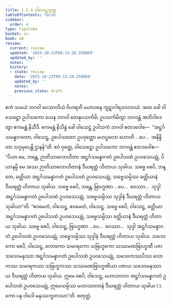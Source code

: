 ```yaml
---
title: 1.5.4 ဝါသေဋ္ဌသုတ္တ
tableOfContents: false
sidebar:
  order: 4
type: tipitaka
basket: su
book: a8
review:
  current: review
  updated: '2025-10-23T09:13:28.258869'
  updated_by: ''
  notes: ''
  history:
  - state: review
    date: '2025-10-23T09:13:28.258869'
    updated_by: ''
    notes: ''
    previous_state: draft
---
```



<ReviewStatus review={frontmatter.review} showDetails={true} />

<HypothesisAnnotation frontmatter={frontmatter} />

<DynamicBreadcrumb />

<Division number="44" book="a8" e="ch" v="17" p="87">

<Paragraph number="426" book="a8">
ဧကံ သမယံ ဘဂဝါ ဝေသာလိယံ ဝိဟရတိ မဟာဝနေ ကူဋာဂါရသာလာယံ. အထ ခေါ ဝါသေဋ္ဌော ဥပါသကော ယေန ဘဂဝါ တေနုပသင်္ကမိ; ဥပသင်္ကမိတွာ ဘဂဝန္တံ အဘိဝါဒေတွာ ဧကမန္တံ နိသီဒိ. ဧကမန္တံ နိသိန္နံ ခေါ ဝါသေဋ္ဌံ ဥပါသကံ ဘဂဝါ ဧတဒဝေါစ—  “အဋ္ဌင်္ဂသမန္နာဂတော, ဝါသေဋ္ဌ, ဥပေါသထော ဥပဝုတ္ထော မဟပ္ဖလော ဟောတိ …ပေ…  အနိန္ဒိတာ သဂ္ဂမုပေန္တိ ဌာနန်”တိ.
</Paragraph>

<Paragraph number="427" book="a8">
ဧဝံ ဝုတ္တေ, ဝါသေဋ္ဌော ဥပါသကော ဘဂဝန္တံ ဧတဒဝေါစ—  “ပိယာ မေ, ဘန္တေ, ဉာတိသာလောဟိတာ အဋ္ဌင်္ဂသမန္နာဂတံ ဥပေါသထံ ဥပဝသေယျုံ, ပိယာနမ္ပိ မေ အဿ ဉာတိသာလောဟိတာနံ ဒီဃရတ္တံ ဟိတာယ သုခါယ. သဗ္ဗေ စေပိ, ဘန္တေ, ခတ္တိယာ အဋ္ဌင်္ဂသမန္နာဂတံ ဥပေါသထံ ဥပဝသေယျုံ, သဗ္ဗေသမ္ပိဿ ခတ္တိယာနံ ဒီဃရတ္တံ ဟိတာယ သုခါယ. သဗ္ဗေ စေပိ, ဘန္တေ, ဗြာဟ္မဏာ …ပေ…  ဝေဿာ…  သုဒ္ဒါ အဋ္ဌင်္ဂသမန္နာဂတံ ဥပေါသထံ ဥပဝသေယျုံ, သဗ္ဗေသမ္ပိဿ သုဒ္ဒါနံ ဒီဃရတ္တံ ဟိတာယ သုခါယာ”တိ.
</Paragraph>

<Paragraph number="428" book="a8">
“ဧဝမေတံ, ဝါသေဋ္ဌ, ဧဝမေတံ, ဝါသေဋ္ဌ. သဗ္ဗေ စေပိ, ဝါသေဋ္ဌ, ခတ္တိယာ အဋ္ဌင်္ဂသမန္နာဂတံ ဥပေါသထံ ဥပဝသေယျုံ, သဗ္ဗေသမ္ပိဿ ခတ္တိယာနံ ဒီဃရတ္တံ ဟိတာယ သုခါယ. သဗ္ဗေ စေပိ, ဝါသေဋ္ဌ, ဗြာဟ္မဏာ …ပေ…  ဝေဿာ…  သုဒ္ဒါ အဋ္ဌင်္ဂသမန္နာဂတံ ဥပေါသထံ ဥပဝသေယျုံ, သဗ္ဗေသမ္ပိဿ သုဒ္ဒါနံ ဒီဃရတ္တံ ဟိတာယ သုခါယ. သဒေဝကော စေပိ, ဝါသေဋ္ဌ, လောကော သမာရကော သဗြဟ္မကော သဿမဏဗြာဟ္မဏီ ပဇာ သဒေဝမနုဿာ အဋ္ဌင်္ဂသမန္နာဂတံ ဥပေါသထံ ဥပဝသေယျုံ, သဒေဝကဿပိဿ လောကဿ သမာရကဿ သဗြဟ္မကဿ သဿမဏဗြာဟ္မဏိယာ ပဇာယ သဒေဝမနုဿာယ ဒီဃရတ္တံ ဟိတာယ သုခါယ. ဣမေ စေပိ, ဝါသေဋ္ဌ, မဟာသာလာ အဋ္ဌင်္ဂသမန္နာဂတံ ဥပေါသထံ ဥပဝသေယျုံ, ဣမေသမ္ပိဿ မဟာသာလာနံ ဒီဃရတ္တံ ဟိတာယ သုခါယ ( ). ကော ပန ဝါဒေါ မနုဿဘူတဿာ”တိ.

</Paragraph>
</Division>

<Paragraph number="429" type="center" book="a8">
စတုတ္ထံ.
</Paragraph>